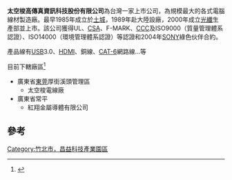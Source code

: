{{Infobox_Company |
  company_name = 太空梭高傳真資訊科技股份有限公司|
  company_name_en = Space Shuttle HI-tech Co., Ltd.|
  company_type   = [[上市公司|上市公司]]|
  company_logo   =  |
  foundation     = 1985年 |
  market_information = {{otc|2440}}<br>（2000年上市）|
  location       = {{flagicon|Taiwan}} [[新竹縣|新竹縣]][[竹北市|竹北市]]<br>環科一路23號9樓之2|
  zip_code       = 221|
  telephone_no   = +886 03 5935588|
  key_people     = [[董事長|董事長]]：王玄輝 |
  industry       = 製造業|
  products       = 連接線及連接器、銅線 |
  services= |
  capital        = [[新臺幣|新台幣]]27億6652萬元|
  revenue        = [[新臺幣|新台幣]]19億元(2019)|
  net_income     = {{loss}}虧損新台幣3.6千萬元 (2019)|
  num_employees  = 台灣廠20人、大陸廠3,600人|
  subsid         =|
  homepage       = [http://www.spaces.com.tw www.spaces.com.tw] |}}

'''太空梭高傳真資訊科技股份有限公司'''為台灣一家上市公司，為規模最大的各式電腦線材製造廠。最早1985年成立於[[土城區|土城]]，1989年赴大陸設廠，2000年成立[[光纖|光纖]]生產部並上市。該公司獲得UL、[[加拿大标准协会|CSA]]、F-MARK、[[CCC|CCC]]及ISO9000（質量管理體系認證）、ISO14000（環境管理體系認證）等認證和2004年[[SONY|SONY]]綠色伙伴合約。

產品線有[[USB|USB]]3.0、[[HDMI|HDMI]]、銅線、[[CAT-6|CAT-6]]網路線...等

目前下轄廠區<ref>{{Cite web |url=http://www.spaces.com.tw/web/index.asp?lang=1 |title=太空梭廠區 |access-date=2012-03-05 |archive-date=2007-08-31 |archive-url=https://web.archive.org/web/20070831160946/http://www.spaces.com.tw/web/index.asp?lang=1 |dead-url=yes }}</ref>
*廣東省[[東莞|東莞]]厚街溪頭管理區
**太空梭電線廠
*廣東省常平
**紅翔金屬導體有限公司


==參考==
{{reflist}}
{{TW-corp-stub}}

[[Category:竹北市，昌益科技產業園區|Category:竹北市，昌益科技產業園區]]